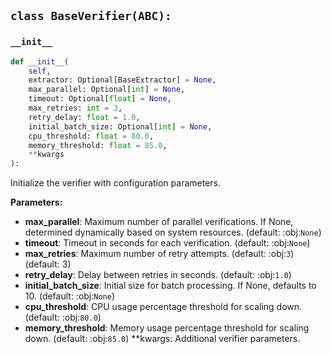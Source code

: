 <a id="camel.verifiers.base"></a>

<a id="camel.verifiers.base.BaseVerifier"></a>

## `class BaseVerifier(ABC):`

<a id="camel.verifiers.base.BaseVerifier.__init__"></a>

### `__init__`

```python
def __init__(
    self,
    extractor: Optional[BaseExtractor] = None,
    max_parallel: Optional[int] = None,
    timeout: Optional[float] = None,
    max_retries: int = 3,
    retry_delay: float = 1.0,
    initial_batch_size: Optional[int] = None,
    cpu_threshold: float = 80.0,
    memory_threshold: float = 85.0,
    **kwargs
):
```

Initialize the verifier with configuration parameters.

**Parameters:**

- **max_parallel**: Maximum number of parallel verifications. If None, determined dynamically based on system resources. (default: :obj:`None`)
- **timeout**: Timeout in seconds for each verification. (default: :obj:`None`)
- **max_retries**: Maximum number of retry attempts. (default: :obj:`3`) (default: 3)
- **retry_delay**: Delay between retries in seconds. (default: :obj:`1.0`)
- **initial_batch_size**: Initial size for batch processing. If None, defaults to 10. (default: :obj:`None`)
- **cpu_threshold**: CPU usage percentage threshold for scaling down. (default: :obj:`80.0`)
- **memory_threshold**: Memory usage percentage threshold for scaling down. (default: :obj:`85.0`) **kwargs: Additional verifier parameters.
